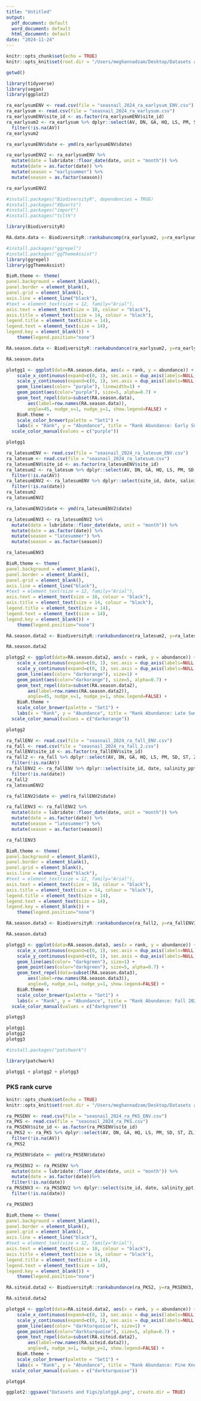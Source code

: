 ```yaml
---
title: "Untitled"
output:
  pdf_document: default
  word_document: default
  html_document: default
date: "2024-11-24"
---
```


```r
knitr::opts_chunk$set(echo = TRUE)
knitr::opts_knit$set(root.dir = "/Users/meghannadzam/Desktop/Datasets and Figs/Rank abundance curves 2024")
```

```r
getwd()
```


```r
library(tidyverse)
library(vegan)
library(ggplot2)

ra_earlysumENV <- read.csv(file = "seasnail_2024_ra_earlysum_ENV.csv")
ra_earlysum <- read.csv(file = "seasnail_2024_ra_earlysum.csv")
ra_earlysumENV$site_id <- as.factor(ra_earlysumENV$site_id)
ra_earlysum2 <- ra_earlysum %>% dplyr::select(AV, DN, GA, HQ, LS, PM, SD, ST, ZL) %>%
  filter(!is.na(AV))
ra_earlysum2
```


```r
ra_earlysumENV$date <- ymd(ra_earlysumENV$date)

ra_earlysumENV2 <- ra_earlysumENV %>%
  mutate(date = lubridate::floor_date(date, unit = "month")) %>%
  mutate(date = as.factor(date)) %>%
  mutate(season = "earlysummer") %>%
  mutate(season = as.factor(season))

ra_earlysumENV2
```

```r
#install.packages("BiodiversityR", dependencies = TRUE)
#install.packages("XQuartz")
#install.packages("import")
#install.packages("tcltk")

library(BiodiversityR)

```

```r
RA.date.data <- BiodiversityR::rankabuncomp(ra_earlysum2, y=ra_earlysumENV2, factor = "date", return.data=TRUE, specnames=c(1:10), legend=FALSE)
```

```r
#install.packages("ggrepel")
#install.packages("ggThemeAssist")
library(ggrepel)
library(ggThemeAssist)

BioR.theme <- theme(
panel.background = element_blank(),
panel.border = element_blank(),
panel.grid = element_blank(),
axis.line = element_line("black"),
#text = element_text(size = 12, family="Arial"),
axis.text = element_text(size = 10, colour = "black"),
axis.title = element_text(size = 14, colour = "black"),
legend.title = element_text(size = 14),
legend.text = element_text(size = 14),
legend.key = element_blank()) +
    theme(legend.position="none")

```

```r
RA.season.data <- BiodiversityR::rankabundance(ra_earlysum2, y=ra_earlysumENV2, factor="season", level="earlysummer")

RA.season.data
```

```r
plotgg1 <- ggplot(data=RA.season.data, aes(x = rank, y = abundance)) + 
    scale_x_continuous(expand=c(0, 1), sec.axis = dup_axis(labels=NULL, name= NULL)) +
    scale_y_continuous(expand=c(0, 1), sec.axis = dup_axis(labels=NULL, name=NULL)) +
    geom_line(aes(color= "purple"), linewidth=1) +
    geom_point(aes(color="purple"), size=5, alpha=0.7) +
    geom_text_repel(data=subset(RA.season.data), 
        aes(label=row.names(RA.season.data)), 
        angle=45, nudge_x=1, nudge_y=1, show.legend=FALSE) +
    BioR.theme +
    scale_color_brewer(palette = "Set1") +
    labs(x = "Rank", y = "Abundance", title = "Rank Abundance: Early Summer 2024") +
  scale_color_manual(values = c("purple"))

plotgg1
```

```r
ra_latesumENV <- read.csv(file = "seasnail_2024_ra_latesum_ENV.csv")
ra_latesum <- read.csv(file = "seasnail_2024_ra_latesum.csv")
ra_latesumENV$site_id <- as.factor(ra_latesumENV$site_id)
ra_latesum2 <- ra_latesum %>% dplyr::select(AV, DN, GA, HQ, LS, PM, SD, ST, ZL) %>%
  filter(!is.na(AV))
ra_latesumENV2 <- ra_latesumENV %>% dplyr::select(site_id, date, salinity_ppt, water_temp_C) %>%
  filter(!is.na(date))
ra_latesum2
ra_latesumENV2

```

```r
ra_latesumENV2$date <- ymd(ra_latesumENV2$date)

ra_latesumENV3 <- ra_latesumENV2 %>%
  mutate(date = lubridate::floor_date(date, unit = "month")) %>%
  mutate(date = as.factor(date)) %>%
  mutate(season = "latesummer") %>%
  mutate(season = as.factor(season))

ra_latesumENV3
```
```r
BioR.theme <- theme(
panel.background = element_blank(),
panel.border = element_blank(),
panel.grid = element_blank(),
axis.line = element_line("black"),
#text = element_text(size = 12, family="Arial"),
axis.text = element_text(size = 10, colour = "black"),
axis.title = element_text(size = 14, colour = "black"),
legend.title = element_text(size = 14),
legend.text = element_text(size = 14),
legend.key = element_blank()) +
    theme(legend.position="none")
```

```r
RA.season.data2 <- BiodiversityR::rankabundance(ra_latesum2, y=ra_latesumENV3, factor="season", level="latesummer")

RA.season.data2
```
```r
plotgg2 <- ggplot(data=RA.season.data2, aes(x = rank, y = abundance)) + 
    scale_x_continuous(expand=c(0, 1), sec.axis = dup_axis(labels=NULL, name= NULL)) +
    scale_y_continuous(expand=c(0, 1), sec.axis = dup_axis(labels=NULL, name=NULL)) +
    geom_line(aes(color= "darkorange"), size=1) +
    geom_point(aes(color="darkorange"), size=5, alpha=0.7) +
    geom_text_repel(data=subset(RA.season.data2), 
        aes(label=row.names(RA.season.data2)), 
        angle=45, nudge_x=1, nudge_y=1, show.legend=FALSE) +
    BioR.theme +
    scale_color_brewer(palette = "Set1") +
    labs(x = "Rank", y = "Abundance", title = "Rank Abundance: Late Summer 2024") +
  scale_color_manual(values = c("darkorange"))

plotgg2
```
```r
ra_fallENV <- read.csv(file = "seasnail_2024_ra_fall_ENV.csv")
ra_fall <- read.csv(file = "seasnail_2024_ra_fall_2.csv")
ra_fallENV$site_id <- as.factor(ra_fallENV$site_id)
ra_fall2 <- ra_fall %>% dplyr::select(AV, DN, GA, HQ, LS, PM, SD, ST, ZL) %>%
  filter(!is.na(AV))
ra_fallENV2 <- ra_fallENV %>% dplyr::select(site_id, date, salinity_ppt, water_temp_C) %>%
  filter(!is.na(date))
ra_fall2
ra_latesumENV2
```

```r
ra_fallENV2$date <- ymd(ra_fallENV2$date)

ra_fallENV3 <- ra_fallENV2 %>%
  mutate(date = lubridate::floor_date(date, unit = "month")) %>%
  mutate(date = as.factor(date)) %>%
  mutate(season = "latesummer") %>%
  mutate(season = as.factor(season))

ra_fallENV3
```

```r
BioR.theme <- theme(
panel.background = element_blank(),
panel.border = element_blank(),
panel.grid = element_blank(),
axis.line = element_line("black"),
#text = element_text(size = 12, family="Arial"),
axis.text = element_text(size = 10, colour = "black"),
axis.title = element_text(size = 14, colour = "black"),
legend.title = element_text(size = 14),
legend.text = element_text(size = 14),
legend.key = element_blank()) +
    theme(legend.position="none")
```

```r
RA.season.data3 <- BiodiversityR::rankabundance(ra_fall2, y=ra_fallENV3, factor="season", level="latesummer")

RA.season.data3
```
```r
plotgg3 <- ggplot(data=RA.season.data3, aes(x = rank, y = abundance)) + 
    scale_x_continuous(expand=c(0, 1), sec.axis = dup_axis(labels=NULL, name= NULL)) +
    scale_y_continuous(expand=c(0, 1), sec.axis = dup_axis(labels=NULL, name=NULL)) +
    geom_line(aes(color= "darkgreen"), size=1) +
    geom_point(aes(color="darkgreen"), size=5, alpha=0.7) +
    geom_text_repel(data=subset(RA.season.data3), 
        aes(label=row.names(RA.season.data3)), 
        angle=0, nudge_x=1, nudge_y=1, show.legend=FALSE) +
    BioR.theme +
    scale_color_brewer(palette = "Set1") +
    labs(x = "Rank", y = "Abundance", title = "Rank Abundance: Fall 2024") +
  scale_color_manual(values = c("darkgreen"))

plotgg3
```
```r
plotgg1
plotgg2
plotgg3
```
```r
#install.packages("patchwork")
```
```r
library(patchwork)
```
```r
plotgg1 + plotgg2 + plotgg3
```
### PKS rank curve
```r
knitr::opts_chunk$set(echo = TRUE)
knitr::opts_knit$set(root.dir = "/Users/meghannadzam/Desktop/Datasets and Figs/Rank abundance curves 2024")
```

```r


ra_PKSENV <- read.csv(file = "seasnail_2024_ra_PKS_ENV.csv")
ra_PKS <- read.csv(file = "seasnail_2024_ra_PKS.csv")
ra_PKSENV$site_id <- as.factor(ra_PKSENV$site_id)
ra_PKS2 <- ra_PKS %>% dplyr::select(AV, DN, GA, HQ, LS, PM, SD, ST, ZL) %>%
  filter(!is.na(AV))
ra_PKS2
```

```r
ra_PKSENV$date <- ymd(ra_PKSENV$date)

ra_PKSENV2 <- ra_PKSENV %>%
  mutate(date = lubridate::floor_date(date, unit = "month")) %>%
  mutate(date = as.factor(date))%>%
  filter(!is.na(date))
ra_PKSENV3 <- ra_PKSENV2 %>% dplyr::select(site_id, date, salinity_ppt, water_temp_C) %>%
  filter(!is.na(date))

ra_PKSENV3
```

```r
BioR.theme <- theme(
panel.background = element_blank(),
panel.border = element_blank(),
panel.grid = element_blank(),
axis.line = element_line("black"),
#text = element_text(size = 12, family="Arial"),
axis.text = element_text(size = 10, colour = "black"),
axis.title = element_text(size = 14, colour = "black"),
legend.title = element_text(size = 14),
legend.text = element_text(size = 14),
legend.key = element_blank()) +
    theme(legend.position="none")
```

```r
RA.siteid.data2 <- BiodiversityR::rankabundance(ra_PKS2, y=ra_PKSENV3, factor="site_id", level="PKS")

RA.siteid.data2
```

```r
plotgg4 <- ggplot(data=RA.siteid.data2, aes(x = rank, y = abundance)) + 
    scale_x_continuous(expand=c(0, 1), sec.axis = dup_axis(labels=NULL, name= NULL)) +
    scale_y_continuous(expand=c(0, 1), sec.axis = dup_axis(labels=NULL, name=NULL)) +
    geom_line(aes(color= "darkturquoise"), size=1) +
    geom_point(aes(color="darkturquoise"), size=5, alpha=0.7) +
    geom_text_repel(data=subset(RA.siteid.data2), 
        aes(label=row.names(RA.siteid.data2)), 
        angle=0, nudge_x=1, nudge_y=1, show.legend=FALSE) +
    BioR.theme +
    scale_color_brewer(palette = "Set1") +
    labs(x = "Rank", y = "Abundance", title = "Rank Abundance: Pine Knoll Shores 2024") +
  scale_color_manual(values = c("darkturquoise"))

plotgg4
```
```r
ggplot2::ggsave("Datasets and Figs/plotgg4.png", create.dir = TRUE)
```

```r

```










